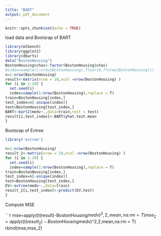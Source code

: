 ```yaml
---
title: "BART"
output: pdf_document
---
```


```r
knitr::opts_chunk$set(echo = TRUE)
```
load data and Bootsrap of BART
```r
library(mlbench)
library(ggplot2)
library(dbarts)
data("BostonHousing")
BostonHousing$chas<-factor(BostonHousing$chas)
#index=sample(1:nrow(BostonHousing),floor(0.7*nrow(BostonHousing)))
n=1:nrow(BostonHousing)
result<-matrix(nrow = 10,ncol =nrow(BostonHousing) )
for (i in 1:10) {
  set.seed(i)
  index=sample(1:nrow(BostonHousing),replace = T)
train=BostonHousing[index,]
test_index=n[-unique(index)]
test=BostonHousing[test_index,]
BART<-bart2(medv~.,data=train,test = test)
result[i,test_index]<-BART$yhat.test.mean
}

```
Bootsrap of Evtree

```r
library('evtree')

n=1:nrow(BostonHousing)
result_2<-matrix(nrow = 10,ncol =nrow(BostonHousing) )
for (i in 1:10) {
  set.seed(i)
  index=sample(1:nrow(BostonHousing),replace = T)
train=BostonHousing[index,]
test_index=n[-unique(index)]
test=BostonHousing[test_index,]
EV<-evtree(medv~.,data=train)
result_2[i,test_index]<-predict(EV,test)
}
```
Compute MSE

```r
mse=apply((t(result)-BostonHousing$medv)^2,2,mean,na.rm = T)
mse_2=apply((t(result_2)-BostonHousing$medv)^2,2,mean,na.rm = T)
rbind(mse,mse_2)